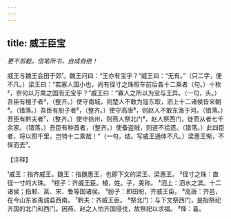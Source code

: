 ```yaml
---
---
---
```

title: 威王臣宝
---



*更不剪截，信笔所书，自成奇绝！*

威王与魏王会田于郊¹。魏王问曰：“王亦有宝乎？”威王曰：“无有。”（只二字，便不凡。）梁王曰：“若寡人国小也，尚有径寸之珠照车前后各十二乘者（句。）十枚²，奈何以万乘之国而无宝乎？”威王曰：“寡人之所以为宝与王异。（一句，头。）吾臣有檀子者³，（整齐。）使守南城，则楚人不敢为寇东取，泗上十二诸侯皆来朝⁴。（错落。）吾臣有朌子者⁵，（整齐。）使守高唐⁶，则赵人不敢东渔于河。（错落。）吾臣有黔夫者⁷，（整齐。）使守徐州，则燕人祭北门⁸，赵人祭西门，徙而从者七千余家。（错落。）吾臣有种首者，（整齐。）使备盗贼，则道不拾遗。（错落。）此四臣者，将以照千里，岂特十二乘哉！”（一句，结。写威王通体不凡。）梁惠王惭，不怿而去⁹。

【注释】

¹威王：指齐威王。魏王：指魏惠王，也即下文的梁王、梁惠王。
²径寸之珠：直径一寸的大珠。
³楦子：齐威王臣。植，姓。子，美称。
⁴泗上：泗水之滨。十二诸侯；指邾、莒、宋、鲁等国诸侯。
⁵朌子：即田盼，齐威王臣。
⁶高唐：齐邑，在今山东省禹诚县西南。
⁷黔夫：齐威王臣。
⁸祭北门：与下文祭西门，是指祭祀齐国的北门和西门。因燕、赵之人怕齐国侵伐，故祭祀以求福。
⁹怿：喜。
